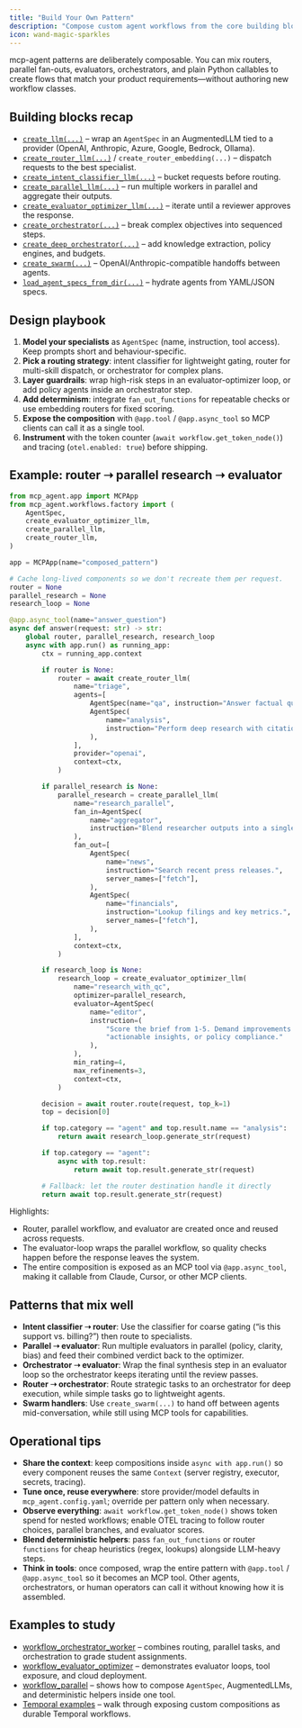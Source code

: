 ```yaml
---
title: "Build Your Own Pattern"
description: "Compose custom agent workflows from the core building blocks"
icon: wand-magic-sparkles
---
```


mcp-agent patterns are deliberately composable. You can mix routers, parallel fan-outs, evaluators, orchestrators, and plain Python callables to create flows that match your product requirements—without authoring new workflow classes.

## Building blocks recap

- [`create_llm(...)`](https://github.com/lastmile-ai/mcp-agent/blob/main/src/mcp_agent/workflows/factory.py#L63) – wrap an `AgentSpec` in an AugmentedLLM tied to a provider (OpenAI, Anthropic, Azure, Google, Bedrock, Ollama).
- [`create_router_llm(...)`](/mcp-agent-sdk/effective-patterns/router) / `create_router_embedding(...)` – dispatch requests to the best specialist.
- [`create_intent_classifier_llm(...)`](/mcp-agent-sdk/effective-patterns/intent-classifier) – bucket requests before routing.
- [`create_parallel_llm(...)`](/mcp-agent-sdk/effective-patterns/map-reduce) – run multiple workers in parallel and aggregate their outputs.
- [`create_evaluator_optimizer_llm(...)`](/mcp-agent-sdk/effective-patterns/evaluator-optimizer) – iterate until a reviewer approves the response.
- [`create_orchestrator(...)`](/mcp-agent-sdk/effective-patterns/planner) – break complex objectives into sequenced steps.
- [`create_deep_orchestrator(...)`](/mcp-agent-sdk/effective-patterns/deep-research) – add knowledge extraction, policy engines, and budgets.
- [`create_swarm(...)`](https://github.com/lastmile-ai/mcp-agent/blob/main/src/mcp_agent/workflows/factory.py#L501) – OpenAI/Anthropic-compatible handoffs between agents.
- [`load_agent_specs_from_dir(...)`](https://github.com/lastmile-ai/mcp-agent/blob/main/src/mcp_agent/workflows/factory.py#L553) – hydrate agents from YAML/JSON specs.

## Design playbook

1. **Model your specialists** as `AgentSpec` (name, instruction, tool access). Keep prompts short and behaviour-specific.
2. **Pick a routing strategy**: intent classifier for lightweight gating, router for multi-skill dispatch, or orchestrator for complex plans.
3. **Layer guardrails**: wrap high-risk steps in an evaluator-optimizer loop, or add policy agents inside an orchestrator step.
4. **Add determinism**: integrate `fan_out_functions` for repeatable checks or use embedding routers for fixed scoring.
5. **Expose the composition** with `@app.tool` / `@app.async_tool` so MCP clients can call it as a single tool.
6. **Instrument** with the token counter (`await workflow.get_token_node()`) and tracing (`otel.enabled: true`) before shipping.

## Example: router ➝ parallel research ➝ evaluator

```python
from mcp_agent.app import MCPApp
from mcp_agent.workflows.factory import (
    AgentSpec,
    create_evaluator_optimizer_llm,
    create_parallel_llm,
    create_router_llm,
)

app = MCPApp(name="composed_pattern")

# Cache long-lived components so we don't recreate them per request.
router = None
parallel_research = None
research_loop = None

@app.async_tool(name="answer_question")
async def answer(request: str) -> str:
    global router, parallel_research, research_loop
    async with app.run() as running_app:
        ctx = running_app.context

        if router is None:
            router = await create_router_llm(
                name="triage",
                agents=[
                    AgentSpec(name="qa", instruction="Answer factual questions concisely."),
                    AgentSpec(
                        name="analysis",
                        instruction="Perform deep research with citations before answering.",
                    ),
                ],
                provider="openai",
                context=ctx,
            )

        if parallel_research is None:
            parallel_research = create_parallel_llm(
                name="research_parallel",
                fan_in=AgentSpec(
                    name="aggregator",
                    instruction="Blend researcher outputs into a single structured brief.",
                ),
                fan_out=[
                    AgentSpec(
                        name="news",
                        instruction="Search recent press releases.",
                        server_names=["fetch"],
                    ),
                    AgentSpec(
                        name="financials",
                        instruction="Lookup filings and key metrics.",
                        server_names=["fetch"],
                    ),
                ],
                context=ctx,
            )

        if research_loop is None:
            research_loop = create_evaluator_optimizer_llm(
                name="research_with_qc",
                optimizer=parallel_research,
                evaluator=AgentSpec(
                    name="editor",
                    instruction=(
                        "Score the brief from 1-5. Demand improvements if it lacks citations, "
                        "actionable insights, or policy compliance."
                    ),
                ),
                min_rating=4,
                max_refinements=3,
                context=ctx,
            )

        decision = await router.route(request, top_k=1)
        top = decision[0]

        if top.category == "agent" and top.result.name == "analysis":
            return await research_loop.generate_str(request)

        if top.category == "agent":
            async with top.result:
                return await top.result.generate_str(request)

        # Fallback: let the router destination handle it directly
        return await top.result.generate_str(request)
```

Highlights:

- Router, parallel workflow, and evaluator are created once and reused across requests.
- The evaluator-loop wraps the parallel workflow, so quality checks happen before the response leaves the system.
- The entire composition is exposed as an MCP tool via `@app.async_tool`, making it callable from Claude, Cursor, or other MCP clients.

## Patterns that mix well

- **Intent classifier ➝ router**: Use the classifier for coarse gating (“is this support vs. billing?”) then route to specialists.
- **Parallel ➝ evaluator**: Run multiple evaluators in parallel (policy, clarity, bias) and feed their combined verdict back to the optimizer.
- **Orchestrator ➝ evaluator**: Wrap the final synthesis step in an evaluator loop so the orchestrator keeps iterating until the review passes.
- **Router ➝ orchestrator**: Route strategic tasks to an orchestrator for deep execution, while simple tasks go to lightweight agents.
- **Swarm handlers**: Use `create_swarm(...)` to hand off between agents mid-conversation, while still using MCP tools for capabilities.

## Operational tips

- **Share the context**: keep compositions inside `async with app.run()` so every component reuses the same `Context` (server registry, executor, secrets, tracing).
- **Tune once, reuse everywhere**: store provider/model defaults in `mcp_agent.config.yaml`; override per pattern only when necessary.
- **Observe everything**: `await workflow.get_token_node()` shows token spend for nested workflows; enable OTEL tracing to follow router choices, parallel branches, and evaluator scores.
- **Blend deterministic helpers**: pass `fan_out_functions` or router `functions` for cheap heuristics (regex, lookups) alongside LLM-heavy steps.
- **Think in tools**: once composed, wrap the entire pattern with `@app.tool` / `@app.async_tool` so it becomes an MCP tool. Other agents, orchestrators, or human operators can call it without knowing how it is assembled.

## Examples to study

- [workflow_orchestrator_worker](https://github.com/lastmile-ai/mcp-agent/tree/main/examples/workflows/workflow_orchestrator_worker) – combines routing, parallel tasks, and orchestration to grade student assignments.
- [workflow_evaluator_optimizer](https://github.com/lastmile-ai/mcp-agent/tree/main/examples/workflows/workflow_evaluator_optimizer) – demonstrates evaluator loops, tool exposure, and cloud deployment.
- [workflow_parallel](https://github.com/lastmile-ai/mcp-agent/tree/main/examples/workflows/workflow_parallel) – shows how to compose `AgentSpec`, AugmentedLLMs, and deterministic helpers inside one tool.
- [Temporal examples](https://github.com/lastmile-ai/mcp-agent/tree/main/examples/temporal) – walk through exposing custom compositions as durable Temporal workflows.
